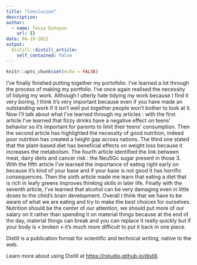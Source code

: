 ```yaml
---
title: "Conclusion"
description: 
author:
  - name: Tessa Duhayon
    url: {}
date: 04-19-2021
output:
  distill::distill_article:
    self_contained: false
---
```


```r
knitr::opts_chunk$set(echo = FALSE)
```

I've finally finished putting together my portofolio. I've learned a lot through the process of making my portfolio. I’ve once again realised the necessity of tidying my work. Although I utterly hate tidying my work because I find it very boring, I think it’s very important because even if you have made an outstanding work if it isn’t well put together people won’t bother to look at it.
 Now I’ll talk about what I’ve learned through my articles : with the first article I've learned that fizzy drinks have a negative effect on teens’ behavior so it's important for parents to limit their teens' consumption. Then the second article has highlighted the necessity of good nutrition, indeed poor nutrition has created a height gap across nations. The third one stated that the plant-based diet has beneficial effects on weight loss because it increases the metabolism. The fourth article identified the link between meat, dairy diets and cancer risk : the Neu5Gc sugar present in those 3. With the fifth article I've learned the importance of eating right early on because it's kind of your base and if your base is not good it has horrific consequences. Then the sixth article made me learn that eating a diet that is rich in leafy greens improves thinking skills in later life. Finally with the seventh article, I've learned that alcohol can be very damaging even in little doses to the child's brain development. 
Overall I think that we have to be aware of what we are eating and try to make the best choices for ourselves. Nutrition should be the center of our attention, we should put more of our salary on it rather than spending it on material things because at the end of the day, material things can break and you can replace it really quickly but if your body is  « broken » it's much more difficult to put it back in one piece.


Distill is a publication format for scientific and technical writing, native to the web.

Learn more about using Distill at <https://rstudio.github.io/distill>.

